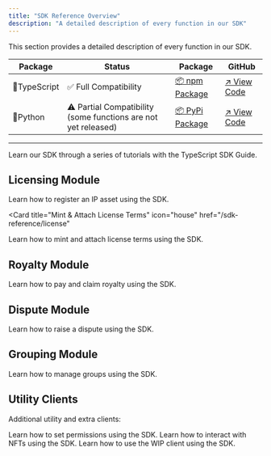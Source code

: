 ```yaml
---
title: "SDK Reference Overview"
description: "A detailed description of every function in our SDK"
---
```


This section provides a detailed description of every function in our SDK.

| Package      | Status                                                         | Package                                                                  | GitHub                                                         |
| ------------ | -------------------------------------------------------------- | ------------------------------------------------------------------------ | -------------------------------------------------------------- |
| 🔷TypeScript | ✅ Full Compatibility                                          | [📦 npm Package](https://www.npmjs.com/package/@story-protocol/core-sdk) | [↗️ View Code](https://github.com/storyprotocol/sdk/tree/main) |
| 🐍Python     | ⚠️ Partial Compatibility (some functions are not yet released) | [📦 PyPi Package](https://pypi.org/project/story-protocol-python-sdk)    | [↗️ View Code](https://github.com/storyprotocol/python-sdk)    |

---

<Card title="Step-by-Step Guide" icon="house" href="/developers/typescript-sdk">
  Learn our SDK through a series of tutorials with the TypeScript SDK Guide.
</Card>

## Licensing Module

<CardGroup cols={2}>

<Card title="Register an IP Asset" icon="house" href="/sdk-reference/ipasset">
  Learn how to register an IP asset using the SDK.
</Card>

<Card
  title="Mint & Attach License Terms"
  icon="house"
  href="/sdk-reference/license"
>
  Learn how to mint and attach license terms using the SDK.
</Card>

</CardGroup>

## Royalty Module

<CardGroup cols={2}>

<Card title="Pay & Claim Royalty" icon="house" href="/sdk-reference/royalty">
  Learn how to pay and claim royalty using the SDK.
</Card>

</CardGroup>

## Dispute Module

<CardGroup cols={2}>

<Card title="Raise a Dispute" icon="house" href="/sdk-reference/dispute">
  Learn how to raise a dispute using the SDK.
</Card>

</CardGroup>

## Grouping Module

<CardGroup cols={2}>

<Card title="Manage Groups" icon="house" href="/sdk-reference/group">
  Learn how to manage groups using the SDK.
</Card>

</CardGroup>

## Utility Clients

Additional utility and extra clients:

<CardGroup cols={2}>

<Card title="Set Permissions" icon="house" href="/sdk-reference/permissions">
  Learn how to set permissions using the SDK.
</Card>

<Card title="NFT Client" icon="house" href="/sdk-reference/nftclient">
  Learn how to interact with NFTs using the SDK.
</Card>

<Card title="WIP Client" icon="house" href="/sdk-reference/wip-client">
  Learn how to use the WIP client using the SDK.
</Card>

</CardGroup>
